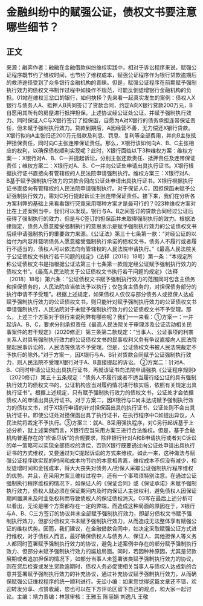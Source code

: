 # 金融纠纷中的赋强公证，债权文书要注意哪些细节？
## 正文
来源：融弈作者：融融在金融借款纠纷维权实践中，相对于诉讼程序来说，赋强公证程序既节约了维权时间，也节约了维权成本，赋强公证程序作为银行贷款逾期后的救济途径受到了众多银行金融机构的青睐。但是，赋强公证程序在前期赋予强制执行效力的债权文书制作过程中如操作不规范，可能反倒徒增银行金融机构的负担。01站在维权三岔口的银行，如何抉择？先来看一起真实发生的案例：债权人X银行与债务人A、抵押人B共同签订了贷款合同，约定A向X银行贷款200万元，B自愿用其所有的房屋进行抵押担保，上述协议经公证处公证，并赋予强制执行效力。同时保证人C与X银行签订了担保函，自愿为A对X银行的债务承担连带保证责任，但未赋予强制执行效力。贷款到期后，A因经营不善，无力偿还X银行贷款。X银行拟向A主张归还200万元借款及利息、罚息、复利等全部费用，并向B主张抵押担保责任，同时向C主张连带保证责任。那么，X银行该如何向A、B、C主张相应的权利，以确保债权顺利实现呢？此时，X银行面临以下3种维权方案：维权方案一：X银行对A、B、C一并提起诉讼，分别主张还款责任、抵押责任及连带保证责任；维权方案二：X银行对A、B、C一并向公证处申请出具执行证书。X银行根据执行证书直接向有管辖权的人民法院申请强制执行。维权方案三：X银行对A、B基于赋予强制执行效力的贷款合同向公证处申请出具执行证书。X银行根据执行证书直接向有管辖权的人民法院申请强制执行。对于保证人C，因担保函未赋予公证强制执行效力，需对C另行提起诉讼主张连带保证责任。接下来，我们在分析各方案利弊的基础上来看看银行究竟采用哪种方案才是最可行的？023种维权方案对比在上述案例当中，我们可以发现，银行与A、B之间签订的贷款合同经过公证后获得了强制执行的效力，但是与C签订的担保函并未取得强制执行的效力。根据法律规定，债务人愿意接受强制执行的意思表示是赋予强制执行效力的公证债权文书后续申请强制执行的重要效力来源。《公证法》第三十七条第一款：“对经公证的以给付为内容并载明债务人愿意接受强制执行承诺的债权文书，债务人不履行或者履行不适当的，债权人可以依法向有管辖权的人民法院申请执行。”《最高人民法院关于公证债权文书执行若干问题的规定》（法释〔2018〕18号）第一条：“本规定所称公证债权文书是指根据公证法第三十七条第一款规定经公证赋予强制执行效力的债权文书”。《最高人民法院关于公证债权文书执行若干问题的规定》（法释〔2018〕18号）第六条：“公证债权文书赋予强制执行效力的范围同时包含主债务和担保债务的，人民法院应当依法予以执行；仅包含主债务的，对担保债务部分的执行申请不予受理”。根据上述规定，如果债权人仅仅与部分债务人或担保人达成赋予强制执行效力的公证债权文书，则只能针对赋予强制执行效力的公证债权文书申请强制执行，人民法院对于未赋予强制执行效力的公证债权文书不予受理。那么，上述三个方案对于银行来说利弊有哪些呢？我们一一来看：①方案一：一并起诉A、B、C，要求分别承担责任《最高人民法院关于审理涉及公证活动相关民事案件的若干规定》（2020修正）第三条第二款规定：“当事人、公证事项的利害关系人对具有强制执行效力的公证债权文书的民事权利义务有争议直接向人民法院提起民事诉讼的，人民法院依法不予受理。但是，公证债权文书被人民法院裁定不予执行的除外。”对于方案一，因X银行与A、B针对贷款合同赋予公证强制执行效力，则人民法院不受理X银行对于A、B直接提起的诉讼。 ②方案二：针对A、B、C同时申请公证处出具执行证书，再就该证书向法院申请强执《公证程序规则》（2020修订）第五十五条规定：“债务人不履行或者不适当履行经公证的具有强制执行效力的债权文书的，公证机构应当对履约情况进行核实后，依照有关规定出具执行证书”。根据上述规定，只有赋予强制执行效力的债权文书，公证处才会依据债权人的申请出具执行证书。对于方案二，因X银行与C尚未达成赋予强制执行效力的债权文书，对于X银行申请的针对担保函出具的执行证书，公证处则不会出具执行证书。即使公证处对担保函出具了执行证书，在执行程序中C如提出异议，人民法院将裁定不予执行。③方案三：就A、B采用强执程序，对C另行起诉基于上述分析，就上述案例而言，X银行应当采用方案三进行合法维权。但是，基于金融机构普遍存在的“应诉尽诉”的合规要求，除非银行针对A和B申请执行或者对C诉讼的单一策略可以实现全部债权的清偿，否则X银行既要通过向公证处申请出具执行证书的方式维权，又要通过对C提起诉讼的方式来维权。如此一来，这种做法与赋强公证程序欲实现的时间和成本均节约的本意相背离，维权成本不但没有减少，相反徒增时间和金钱成本，将大大丧失对债务人/担保人采取公证强制执行程序维权的优势。并且，在采用方案三维权过程中，还有一个事项须特别注意。在通过公证强制执行程序维权的情况下，如保证人的《保证合同》或《保证承诺》未赋予强制执行效力，债权人就必须在保证期间内及时向保证人主张权利，避免债权人因保证期间届满未及时主张权利而导致债权人的保证债权消灭。03写在最后上述分析可以看出，无论是哪个方案都存在一定的弊端，而造成这种局面的原因在于，X银行与A、B、C三方签订的协议并未全部赋予强制执行效力，即部分债权文书赋予强制执行效力，但部分债权文书未赋予强制执行效力，从而造成无法整体享有赋强公证的维权优势。因而，我们建议，在金融借款合同中，如决定采取赋强公证方式进行维权，对于债权人而言，最好确保债权人与债务人、保证人、其他担保人等义务人都同时签署赋予强制执行效力的协议，避免上述案例中存在的部分赋予强制执行效力、但部分未赋予强制执行效力的尴尬局面。同时，若因种种原因，尤其是贷款展期或者追加担保的情况下，如部分当事人未签署该类赋予强制执行效力的协议，则在贷后检查或发生贷款逾期时，债权人务必促使相关当事人与债权人达成新的合意并签署赋予强制执行效力的补充协议，通过补充协议赋予强制执行效力，从而确保赋强公证维权程序的统一顺利进行。无讼小编：如果您觉得这篇文章还不错，欢迎转发分享、点赞收藏，您也可以在下方评论区留下自己的观点，和大家一起讨论。主编：靖力责编：林慧审核：王雅玉 陈丽娟 刘逸凡 王敬
